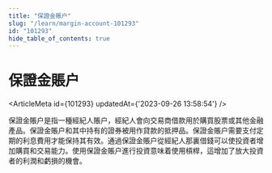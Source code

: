 ```yaml
---
title: "保證金賬户"
slug: "/learn/margin-account-101293"
id: "101293"
hide_table_of_contents: true
---
```



# 保證金賬户

<ArticleMeta id={101293} updatedAt={'2023-09-26 13:58:54'} />
<div className='border-solid border-b border-t-0 my-4 border-[var(--ifm-color-gray-300)]' />

保證金賬户是指一種經紀人賬户，經紀人會向交易商借款用於購買股票或其他金融產品。保證金賬户和其中持有的證券被用作貸款的抵押品。保證金賬户需要支付定期的利息費用才能保持其有效。通過保證金賬户從經紀人那裏借錢可以使投資者增加購買和交易能力。使用保證金賬户進行投資意味着使用槓桿，這增加了放大投資者的利潤和虧損的機會。
